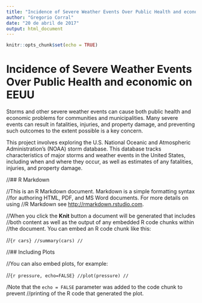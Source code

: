 ```yaml
---
title: "Incidence of Severe Weather Events Over Public Health and economic on EEUU"
author: "Gregorio Corral"
date: "20 de abril de 2017"
output: html_document
---
```


```r
knitr::opts_chunk$set(echo = TRUE)
```

Incidence of Severe Weather Events Over Public Health and economic on EEUU
===========================================================================

Storms and other severe weather events can cause both public health and 
economic problems for communities and municipalities. Many severe events 
can result in fatalities, injuries, and property damage, and preventing 
such outcomes to the extent possible is a key concern.

This project involves exploring the U.S. National Oceanic and Atmospheric 
Administration's (NOAA) storm database. This database tracks 
characteristics of major storms and weather events in the United States, 
including when and where they occur, as well as estimates of any fatalities, 
injuries, and property damage.



//## R Markdown

//This is an R Markdown document. Markdown is a simple formatting syntax 
//for authoring HTML, PDF, and MS Word documents. For more details on using 
//R Markdown see <http://rmarkdown.rstudio.com>.

//When you click the **Knit** button a document will be generated that includes 
//both content as well as the output of any embedded R code chunks within 
//the document. You can embed an R code chunk like this:

//```{r cars}
//summary(cars)
//```

//## Including Plots

//You can also embed plots, for example:

//```{r pressure, echo=FALSE}
//plot(pressure)
//```

/Note that the `echo = FALSE` parameter was added to the code chunk to prevent 
//printing of the R code that generated the plot.
